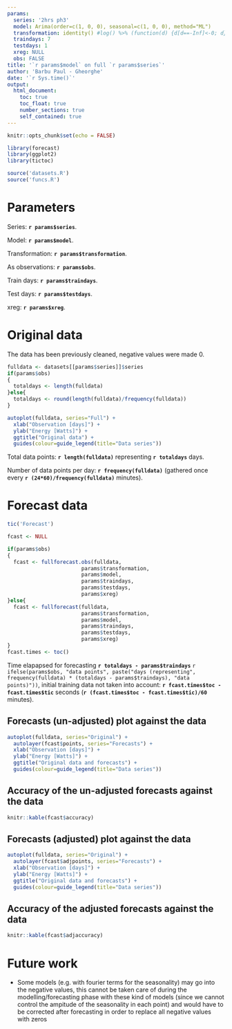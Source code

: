 ```yaml
---
params:
  series: '2hrs ph3'
  model: Arima(order=c(1, 0, 0), seasonal=c(1, 0, 0), method="ML")
  transformation: identity() #log() %>% (function(d) {d[d==-Inf]<-0; d})
  traindays: 7
  testdays: 1
  xreg: NULL
  obs: FALSE
title: '`r params$model` on full `r params$series`'
author: 'Barbu Paul - Gheorghe'
date: '`r Sys.time()`'
output:
  html_document:
    toc: true
    toc_float: true
    number_sections: true
    self_contained: true
---
```


```r
knitr::opts_chunk$set(echo = FALSE)
```

```r
library(forecast)
library(ggplot2)
library(tictoc)

source('datasets.R')
source('funcs.R')
```


# Parameters

Series: **`r params$series`**.

Model: **`r params$model`**.

Transformation: **`r params$transformation`**.

As observations: **`r params$obs`**.

Train days: **`r params$traindays`**.

Test days: **`r params$testdays`**.

xreg: **`r params$xreg`**.

# Original data

The data has been previously cleaned, negative values were made 0.

```r
fulldata <- datasets[[params$series]]$series
if(params$obs)
{
  totaldays <- length(fulldata)
}else{
  totaldays <- round(length(fulldata)/frequency(fulldata))
}

autoplot(fulldata, series="Full") +
  xlab("Observation [days]") +
  ylab("Energy [Watts]") +
  ggtitle("Original data") + 
  guides(colour=guide_legend(title="Data series"))
```

Total data points: **`r length(fulldata)`** representing
**`r totaldays`** days.

Number of data points per day: **`r frequency(fulldata)`**
(gathered once every **`r (24*60)/frequency(fulldata)`** minutes).

# Forecast data

```r
tic('Forecast')

fcast <- NULL

if(params$obs)
{
  fcast <- fullforecast.obs(fulldata,
                        params$transformation, 
                        params$model, 
                        params$traindays,
                        params$testdays,
                        params$xreg)
}else{
  fcast <- fullforecast(fulldata,
                        params$transformation, 
                        params$model, 
                        params$traindays,
                        params$testdays,
                        params$xreg)
}
fcast.times <- toc()
```

Time elapapsed for forecasting
**`r totaldays - params$traindays`**
`r ifelse(params$obs, "data points", paste("days (representing", frequency(fulldata) * (totaldays - params$traindays), "data points)"))`,
initial training data not taken into account:
**`r fcast.times$toc - fcast.times$tic`** seconds
(**`r (fcast.times$toc - fcast.times$tic)/60`** minutes).

## Forecasts (un-adjusted) plot against the data
```r
autoplot(fulldata, series="Original") +
  autolayer(fcast$points, series="Forecasts") +
  xlab("Observation [days]") +
  ylab("Energy [Watts]") +
  ggtitle("Original data and forecasts") + 
  guides(colour=guide_legend(title="Data series"))
```

## Accuracy of the un-adjusted forecasts against the data
```r
knitr::kable(fcast$accuracy)
```

## Forecasts (adjusted) plot against the data
```r
autoplot(fulldata, series="Original") +
  autolayer(fcast$adjpoints, series="Forecasts") +
  xlab("Observation [days]") +
  ylab("Energy [Watts]") +
  ggtitle("Original data and forecasts") + 
  guides(colour=guide_legend(title="Data series"))
```

## Accuracy of the adjusted forecasts against the data
```r
knitr::kable(fcast$adjaccuracy)
```

# Future work

* Some models (e.g. with fourier terms for the seasonality) may go into the negative values, this cannot be taken care of during the modelling/forecasting phase with these kind of models (since we cannot control the ampitude of the seasonality in each point) and would have to be corrected after forecasting in order to replace all negative values with zeros